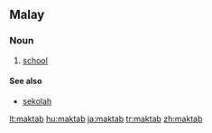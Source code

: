 ==Malay==

===Noun===
{{infl|ms|noun}}

# [[school]]

====See also====
*[[sekolah]]

[[lt:maktab]]
[[hu:maktab]]
[[ja:maktab]]
[[tr:maktab]]
[[zh:maktab]]